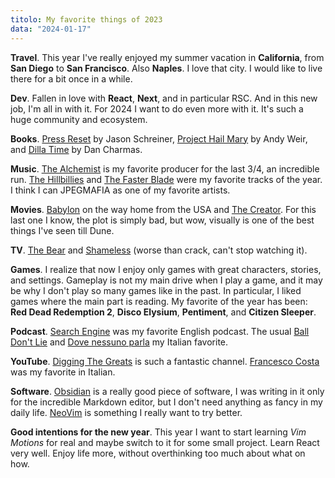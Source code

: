 ```yaml
---
titolo: My favorite things of 2023
data: "2024-01-17"
---
```


**Travel**. This year I've really enjoyed my summer vacation in **California**, from **San Diego** to **San Francisco**. Also **Naples**. I love that city. I would like to live there for a bit once in a while.

**Dev**. Fallen in love with **React**, **Next**, and in particular RSC. And in this new job, I'm all in with it. For 2024 I want to do even more with it. It's such a huge community and ecosystem.

**Books**. [Press Reset](https://www.goodreads.com/book/show/55277893-press-reset) by Jason Schreiner, [Project Hail Mary](https://en.wikipedia.org/wiki/Project_Hail_Mary) by Andy Weir, and [Dilla Time](https://en.wikipedia.org/wiki/Dilla_Time) by Dan Charmas.

**Music**. [The Alchemist](https://open.spotify.com/artist/0eVyjRhzZKke2KFYTcDkeu?si=QQsJSYJKS4m_OIy4uus7ww) is my favorite producer for the last 3/4, an incredible run. [The Hillbillies](https://open.spotify.com/track/1h6w4POXM2LfG4ZD4xUfZQ?si=9caebf2a2ea5483a) and [The Faster Blade](https://open.spotify.com/track/0DMpKFgwFvSql4ufb7IVFO?si=f7e58239c8e44fc4) were my favorite tracks of the year. I think I can JPEGMAFIA as one of my favorite artists.

**Movies**. [Babylon](https://www.imdb.com/title/tt10640346/) on the way home from the USA and [The Creator](https://www.imdb.com/title/tt11858890/). For this last one I know, the plot is simply bad, but wow, visually is one of the best things I've seen till Dune.

**TV**. [The Bear](<https://en.wikipedia.org/wiki/The_Bear_(TV_series)>) and [Shameless](<https://en.wikipedia.org/wiki/Shameless_(American_TV_series)>) (worse than crack, can't stop watching it).

**Games**. I realize that now I enjoy only games with great characters, stories, and settings. Gameplay is not my main drive when I play a game, and it may be why I don't play so many games like in the past. In particular, I liked games where the main part is reading. My favorite of the year has been: **Red Dead Redemption 2**, **Disco Elysium**, **Pentiment**, and **Citizen Sleeper**.

**Podcast**. [Search Engine](https://open.spotify.com/show/76VOmPpOHaTyA1OaRc4BDv?si=6beb499c90d44baf) was my favorite English podcast. The usual [Ball Don't Lie](https://open.spotify.com/show/4FLzid8ymxgHEido9eOw3j?si=e6919d7c85794d6a) and [Dove nessuno parla](https://open.spotify.com/show/36ZECce3GCbgqrilE2kcaJ?si=9f2d0943bcfb4392) my Italian favorite.

**YouTube**. [Digging The Greats](https://www.youtube.com/@diggingthegreats) is such a fantastic channel. [Francesco Costa](https://www.youtube.com/@francescocosta21) was my favorite in Italian.

**Software**. [Obsidian](https://obsidian.md/) is a really good piece of software, I was writing in it only for the incredible Markdown editor, but I don't need anything as fancy in my daily life. [NeoVim](https://neovim.io/) is something I really want to try better.

**Good intentions for the new year**. This year I want to start learning _Vim Motions_ for real and maybe switch to it for some small project. Learn React very well. Enjoy life more, without overthinking too much about what on how.
